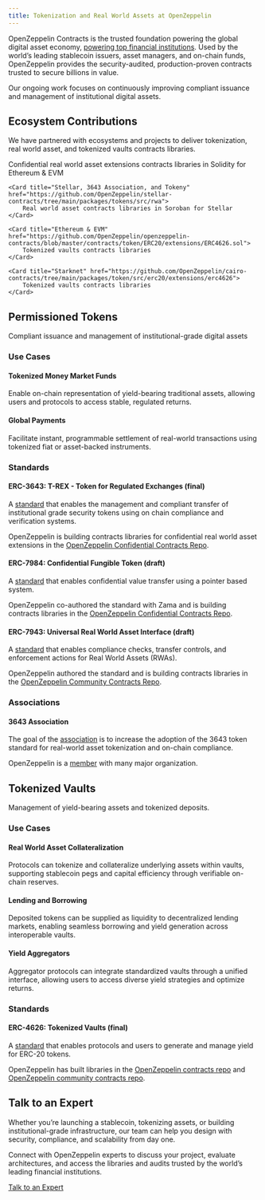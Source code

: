 ```yaml
---
title: Tokenization and Real World Assets at OpenZeppelin
---
```


OpenZeppelin Contracts is the trusted foundation powering the global digital asset economy, [powering top financial institutions](/impact/openzeppelin-contracts-for-financial-institutions). Used by the world’s leading stablecoin issuers, asset managers, and on-chain funds, OpenZeppelin provides the security-audited, production-proven contracts trusted to secure billions in value.

Our ongoing work focuses on continuously improving compliant issuance and management of institutional digital assets.

## Ecosystem Contributions

We have partnered with ecosystems and projects to deliver tokenization, real world asset, and tokenized vaults contracts libraries.

<Cards>
    <Card title="Zama, 3643 Association, and Tokeny" href="https://github.com/OpenZeppelin/openzeppelin-confidential-contracts/tree/master/contracts/token/ERC7984/extensions">
        Confidential real world asset extensions contracts libraries in Solidity for Ethereum & EVM
    </Card>

    <Card title="Stellar, 3643 Association, and Tokeny" href="https://github.com/OpenZeppelin/stellar-contracts/tree/main/packages/tokens/src/rwa">
        Real world asset contracts libraries in Soroban for Stellar
    </Card>

    <Card title="Ethereum & EVM" href="https://github.com/OpenZeppelin/openzeppelin-contracts/blob/master/contracts/token/ERC20/extensions/ERC4626.sol">
        Tokenized vaults contracts libraries
    </Card>

    <Card title="Starknet" href="https://github.com/OpenZeppelin/cairo-contracts/tree/main/packages/token/src/erc20/extensions/erc4626">
        Tokenized vaults contracts libraries
    </Card>
</Cards>

## Permissioned Tokens

Compliant issuance and management of institutional-grade digital assets

### Use Cases

#### Tokenized Money Market Funds

Enable on-chain representation of yield-bearing traditional assets, allowing users and protocols to access stable, regulated returns.

#### Global Payments

Facilitate instant, programmable settlement of real-world transactions using tokenized fiat or asset-backed instruments.

### Standards

#### ERC-3643: T-REX - Token for Regulated Exchanges (final)

A [standard](https://eips.ethereum.org/EIPS/eip-3643) that enables the management and compliant transfer of institutional grade security tokens using on chain compliance and verification systems.

OpenZeppelin is building contracts libraries for confidential real world asset extensions in the [OpenZeppelin Confidential Contracts Repo](https://github.com/OpenZeppelin/openzeppelin-confidential-contracts/tree/master/contracts/token/ERC7984/extensions).

#### ERC-7984: Confidential Fungible Token (draft)

A [standard](https://github.com/ethereum/ERCs/pull/1113/files#diff-4c22c7cb34e9622c46198c95e8810399c8bf545126ef800b3a464083629aa6e5) that enables confidential value transfer using a pointer based system.

OpenZeppelin co-authored the standard with Zama and is building contracts libraries in the [OpenZeppelin Confidential Contracts Repo](https://github.com/OpenZeppelin/openzeppelin-confidential-contracts/tree/master/contracts/token/ERC7984).

#### ERC-7943: Universal Real World Asset Interface (draft)

A [standard](https://eips.ethereum.org/EIPS/eip-7943) that enables compliance checks, transfer controls, and enforcement actions for Real World Assets (RWAs).

OpenZeppelin authored the standard and is building contracts libraries in the [OpenZeppelin Community Contracts Repo](https://github.com/OpenZeppelin/openzeppelin-community-contracts/blob/master/contracts/token/ERC20/extensions/ERC20uRWA.sol).

### Associations

#### 3643 Association

The goal of the [association](https://www.erc3643.org/) is to increase the adoption of the 3643 token standard for real-world asset tokenization and on-chain compliance.

OpenZeppelin is a [member](https://www.erc3643.org/members) with many major organization.

## Tokenized Vaults

Management of yield-bearing assets and tokenized deposits.

### Use Cases

#### Real World Asset Collateralization

Protocols can tokenize and collateralize underlying assets within vaults, supporting stablecoin pegs and capital efficiency through verifiable on-chain reserves.

#### Lending and Borrowing

Deposited tokens can be supplied as liquidity to decentralized lending markets, enabling seamless borrowing and yield generation across interoperable vaults.

#### Yield Aggregators

Aggregator protocols can integrate standardized vaults through a unified interface, allowing users to access diverse yield strategies and optimize returns.

### Standards

#### ERC-4626: Tokenized Vaults (final)

A [standard](https://eips.ethereum.org/EIPS/eip-4626) that enables protocols and users to generate and manage yield for ERC-20 tokens.

OpenZeppelin has built libraries in the [OpenZeppelin contracts repo](https://github.com/OpenZeppelin/openzeppelin-contracts/tree/master/contracts) and [OpenZeppelin community contracts repo](https://github.com/OpenZeppelin/openzeppelin-community-contracts/tree/master/contracts).

## Talk to an Expert

Whether you’re launching a stablecoin, tokenizing assets, or building institutional-grade infrastructure, our team can help you design with security, compliance, and scalability from day one.

Connect with OpenZeppelin experts to discuss your project, evaluate architectures, and access the libraries and audits trusted by the world’s leading financial institutions.

[Talk to an Expert](https://www.openzeppelin.com/financial-institutions/request)
